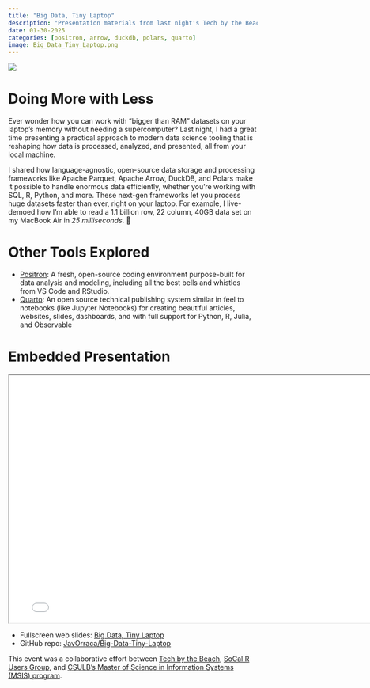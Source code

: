 ```yaml
---
title: "Big Data, Tiny Laptop"
description: "Presentation materials from last night's Tech by the Beach x SoCal RUG x CSULB meetup"
date: 01-30-2025
categories: [positron, arrow, duckdb, polars, quarto]
image: Big_Data_Tiny_Laptop.png
---
```


![](Big_Data_Tiny_Laptop.png){.preview-image}

# Doing More with Less

Ever wonder how you can work with "bigger than RAM" datasets on your laptop’s memory without needing a supercomputer? Last night, I had a great time presenting a practical approach to modern data science tooling that is reshaping how data is processed, analyzed, and presented, all from your local machine.

I shared how language-agnostic, open-source data storage and processing frameworks like Apache Parquet, Apache Arrow, DuckDB, and Polars make it possible to handle enormous data efficiently, whether you’re working with SQL, R, Python, and more. These next-gen frameworks let you process huge datasets faster than ever, right on your laptop. For example, I live-demoed how I'm able to read a 1.1 billion row, 22 column, 40GB data set on my MacBook Air in _25 milliseconds_. 🚀

# Other Tools Explored

- [Positron](https://positron.posit.co/): A fresh, open-source coding environment purpose-built for data analysis and modeling, including all the best bells and whistles from VS Code and RStudio.
- [Quarto](https://quarto.org/): An open source technical publishing system similar in feel to notebooks (like Jupyter Notebooks) for creating beautiful articles, websites, slides, dashboards, and with full support for Python, R, Julia, and Observable

# Embedded Presentation

<iframe width="780" height="500" src="Big_Data_Tiny_Laptop.html" title="Big Data, Tiny Laptop"></iframe>

- Fullscreen web slides: [Big Data, Tiny Laptop](http://rrr.is/BigDataTinyLaptop)
- GitHub repo: [JavOrraca/Big-Data-Tiny-Laptop](https://github.com/JavOrraca/Big-Data-Tiny-Laptop)

This event was a collaborative effort between [Tech by the Beach](https://www.meetup.com/tech-by-the-beach/), [SoCal R Users Group](https://www.meetup.com/socal-rug/), and [CSULB’s Master of Science in Information Systems (MSIS) program](https://www.csulb.edu/cob-graduate-programs/ms-programs/ms-information-systems).